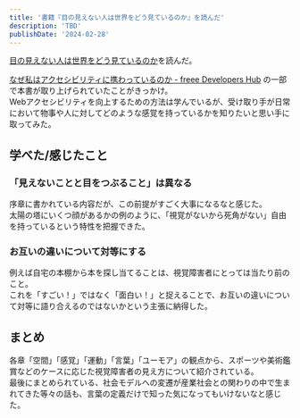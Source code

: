 ```yaml
---
title: '書籍『目の見えない人は世界をどう見ているのか』を読んだ'
description: 'TBD'
publishDate: '2024-02-28'
---
```


[目の見えない人は世界をどう見ているのか](https://www.kobunsha.com/shelf/book/isbn/9784334038540)を読んだ。

[なぜ私はアクセシビリティに携わっているのか - freee Developers Hub](https://developers.freee.co.jp/entry/why-i-am-worked-on-accessibility) の一部で本書が取り上げられていたことがきっかけ。  
Webアクセシビリティを向上するための方法は学んでいるが、受け取り手が日常において物事や人に対してどのような感覚を持っているかを知りたいと思い手に取ってみた。

## 学べた/感じたこと

### 「見えないことと目をつぶること」は異なる

序章に書かれている内容だが、この前提がすごく大事になるなと感じた。  
太陽の塔にいくつ顔があるかの例のように、「視覚がないから死角がない」自由を持っているという特性を把握できた。

### お互いの違いについて対等にする

例えば自宅の本棚から本を探し当てることは、視覚障害者にとっては当たり前のこと。  
これを「すごい！」ではなく「面白い！」と捉えることで、お互いの違いについて対等に語り合えるのではないかという主張に納得した。

## まとめ

各章「空間」「感覚」「運動」「言葉」「ユーモア」の観点から、スポーツや美術鑑賞などのケースに応じた視覚障害者の見え方について紹介されている。  
最後にまとめられている、社会モデルへの変遷が産業社会との関わりの中で生まれてきた等々の話も、言葉の定義だけで知った気になってもいけないなと感じた。
